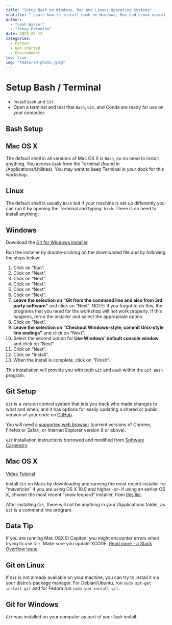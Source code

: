 ```yaml
---
title: "Setup Bash on Windows, Mac and Linuxs Operating Systems"
subtitle: " Learn how to install bash on Windows, Mac and Linux operating systems. You will need the bash commandline to use Python and conda."
author:
  - "Leah Wasser"
  - "Jenny Palomino"
date: 2023-02-12
categories:
  - Python
  - Get-started
  - Environment
toc: true
img: "featured-photo.jpeg"
---
```


# Setup Bash / Terminal


::: callout-important
* Install `Bash` and `Git`.
* Open a terminal and test that `Bash`, `Git`, and Conda are ready for use on your computer.
:::

## Bash Setup

::: {.panel-tabset}

## Mac OS X

The default shell in all versions of Mac OS X is `Bash`, so no need to install
anything. You access `Bash` from the Terminal (found in /Applications/Utilities).
You may want to keep Terminal in your dock for this workshop.

## Linux

The default shell is usually `Bash` but if your machine is set up differently
you can run it by opening the Terminal and typing: `bash`. There is no need to
install anything.

## Windows

Download the <a href="https://git-scm.com/download/win" target = "_blank">Git for Windows installer</a>.

Run the installer by double-clicking on the downloaded file and by following the steps below:

1. Click on “Run”.
2. Click on "Next".
3. Click on "Next".
4. Click on "Next".
5. Click on "Next".
6. Click on "Next".
7. **Leave the selection on  "Git from the command line and also from 3rd party software"** and click on "Next". NOTE: If you forgot to do this, the programs that you need for the workshop will not work properly. If this happens, rerun the installer and select the appropriate option.
8. Click on "Next".
9. **Leave the selection on  "Checkout Windows-style, commit Unix-style line endings"** and click on “Next”.
10. Select the second option for **Use Windows' default console window** and click on "Next".
11. Click on "Next".
12. Click on "Install".
13. When the install is complete, click on “Finish”.

This installation will provide you with both `Git` and `Bash` within the
`Git Bash` program.
:::


## Git Setup



`Git` is a version control system that lets you track who made changes to what and when, and it has options for easily updating a shared or public version of your code on <a href="https://github.com/" target="_blank">GitHub</a>.

You will need a <a href="https://help.github.com/articles/supported-browsers/" target="_blank">supported web browser</a> (current versions of Chrome, Firefox or Safari, or Internet Explorer version 9 or above).

`Git` installation instructions borrowed and modified from <a href="http://software-carpentry.org/" target="_blank">Software Carpentry</a>.


::: {.panel-tabset}

## Mac OS X

<a href="https://www.youtube.com/watch?v=9LQhwETCdwY" target="_blank">Video Tutorial</a>

Install `Git` on Macs by downloading and running the most recent installer for "mavericks" if you are using OS X 10.9 and higher -or- if using an earlier OS X, choose the most recent "snow leopard" installer, from <a href="http://sourceforge.net/projects/git-osx-installer/files/" target="_blank">this list</a>.

After installing `Git`, there will not be anything in your /Applications folder, as `Git` is a command line program.


:::{.callout-tip}

## Data Tip
If you are running Mac OSX El Capitan, you might encounter errors when trying to use `Git`. Make sure you update XCODE. <a href="http://stackoverflow.com/questions/32893412/command-line-tools-not-working-os-x-el-capitan" target="_blank">Read more - a Stack Overflow Issue</a>.
:::


## Git on Linux

If `Git` is not already available on your machine, you can try to install it via your distro’s package manager. For Debian/Ubuntu, run `sudo apt-get install git` and for Fedora run `sudo yum install git`.

## Git for Windows

`Git` was installed on your computer as part of your `Bash` install.
:::
